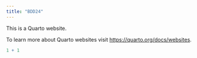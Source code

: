 ```yaml
---
title: "BDD24"
---
```


This is a Quarto website.

To learn more about Quarto websites visit <https://quarto.org/docs/websites>.

```r
1 + 1
```
